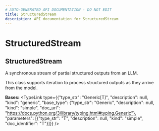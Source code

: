 ```yaml
---
# AUTO-GENERATED API DOCUMENTATION - DO NOT EDIT
title: StructuredStream
description: API documentation for StructuredStream
---
```


# StructuredStream

## <ApiType type="Class" path="structuredstream" symbolName="StructuredStream" /> StructuredStream

A synchronous stream of partial structured outputs from an LLM.

This class supports iteration to process structured outputs as they arrive from the
model.

**Bases:** 
<TypeLink type={{"type_str": "Generic[T]", "description": null, "kind": "generic", "base_type": {"type_str": "Generic", "description": null, "kind": "simple", "doc_url": "https://docs.python.org/3/library/typing.html#typing.Generic"}, "parameters": [{"type_str": "T", "description": null, "kind": "simple", "doc_identifier": "T"}]}} />

